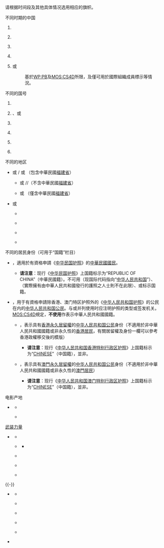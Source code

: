 请根据时间段及其他具体情况选用相应的旗帜。

; 不同时期的中国
# {{CHN-1862}} {{tl|CHN-1862}}
# {{CHN-1889}} {{tl|CHN-1889}}
# {{CHN-1912}} {{tl|CHN-1912}}
# {{CHN-1928}} {{tl|CHN-1928}}
# {{CHN-1949}} {{tl|CHN}}或{{tl|CHN-1949}}
#:基於[[Wikipedia:避免地域中心|WP:PB]]及[[Wikipedia:格式手册/两岸四地用语|MOS:CS4D]]所限，{{tl|CHN}}及{{tl|CHN-1949}}僅可用於國際組織成員標示等情況。

; 不同的国号
# {{QING-1862}} {{tl|QING-1862}}
# {{QING-1889}} {{tl|QING-1889}}、{{tl|QING}}或{{tl|大清}}
# {{ROC-1912}} {{tl|ROC-1912}}
# {{ROC-1928}} {{tl|ROC-1928}}
# {{ROC}} {{tl|ROC}}
# {{PRC}} {{tl|PRC}}
; 不同的地区
* {{Taiwan Area}} {{tl|Taiwan Area}} 或 {{ROC-TW}} {{tl|ROC-TW}}/{{tl|ROC-TWN}} 或 {{TPE}} {{tl|TPE}}（包含中華民國[[福建省 (中華民國)|福建省]]）
** {{TWN-ROC}} {{tl|TWN-ROC}} 或 {{TPG}} {{tl|TPG}}/{{tl|Taiwan Province}}/{{tl|臺灣省}}（不含中華民國[[福建省 (中華民國)|福建省]]）
** {{FJN-ROC}} {{tl|FJN-ROC}} 或 {{FPG}} {{tl|FPG}}（僅含中華民國[[福建省 (中華民國)|福建省]]）
* {{中国大陆}} {{tl|中国大陆}}或{{tl|CHNML}}
** {{中国内地}} {{tl|中国内地}}
** {{HKG-CHN}} {{tl|HKG-CHN}}
** {{MAC-CHN}} {{tl|MAC-CHN}}
** {{HKG-MAC}} {{tl|HKG-MAC}}

; 不同的居民身份（可用于“国籍”栏目）
* {{ROC}} {{tl|ROC}}，適用於有資格申請《[[中华民国护照]]》的[[中華民國國民]]。
** '''请注意'''：现行《[[中华民国护照]]》上国籍标示为“REPUBLIC OF CHINA”（中華民國籍）。不可用{{tl|CHN}}（现国际代码指向“[[中华人民共和国]]”）、{{tl|PRC}}（實際擁有由中華人民共和國發行的護照之人士則不在此限）、{{tl|ROC-TWN}}或{{tl|TWN}}标示国籍。
* {{PRC}} {{tl|PRC}}，用于有資格申請除香港、澳门特区护照外的《[[中华人民共和国护照]]》的公民在内的[[中華人民共和國國籍法|中华人民共和国公民]]。与{{tl|PRC-HKG}}或{{tl|PRC-MAC}}并列使用时应注明护照的类型或签发机关。[[MOS:CS4D]]規定，'''不使用'''{{tl|CHN}}作表示中華人民共和國國籍。
** {{PRC-HKG}}{{tl|PRC-HKG}}，表示具有[[香港]][[永久居留權]]的[[中華人民共和國國籍法|中华人民共和国公民]]身份（不適用於非中華人民共和國國籍或非永久性的[[香港居民]]，有關居留權及身份一欄可以參考香港政權移交後的模版）
*** '''请注意'''：现行《[[中华人民共和国香港特别行政区护照]]》上国籍标示为“[[中國|CHINESE]]”（中国籍），並非{{tl|HKG}}。
**{{PRC-MAC}} {{tl|PRC-MAC}}，表示具有[[澳門]][[永久居留權]]的[[中華人民共和國國籍法|中华人民共和国公民]]身份（不適用於非中華人民共和國國籍或非永久性的[[澳門居民]]）
***'''请注意'''：现行《[[中华人民共和国澳门特别行政区护照]]》上国籍标示为“[[中國|CHINESE]]”（中国籍），並非{{tl|MAC}}。

; 电影产地
* {{中国大陆电影产地}} {{t1|中国大陆电影产地}}
** {{香港電影產地}} {{t1|香港電影產地}}
** {{澳門電影產地}} {{t1|澳門電影產地}}
; [[武装力量]]
* {{ROCMND}} {{t1|ROCMND}}
** {{ROCA}} {{t1|ROCA}}
** {{ROCN}} {{t1|ROCN}}
*** {{ROCMC}} {{t1|ROCMC}}
** {{ROCAF}} {{t1|ROCAF}}
** {{ROCMP}} {{t1|ROCMP}}
** {{ROCRC}} {{t1|ROCRC}}
{{-}}
* {{PLA}} {{tl|PLA}}
** {{PLA-Army}} {{tl|PLA-Army}}
** {{PLA-Navy}} {{tl|PLA-Navy}}
** {{PLA-AF}} {{tl|PLA-AF}}
** {{PLA-RF}} {{tl|PLA-RF}}
** {{PLA-SSF}} {{tl|PLA-SSF}}
* {{PAP}} {{tl|PAP}}

{{Flag-all}}

{{Template reference list}}
<noinclude>
[[Category:中国旗帜模板|{{PAGENAME}}]]
[[Category:模板說明文件導航模板|{{PAGENAME}}]]
</noinclude>